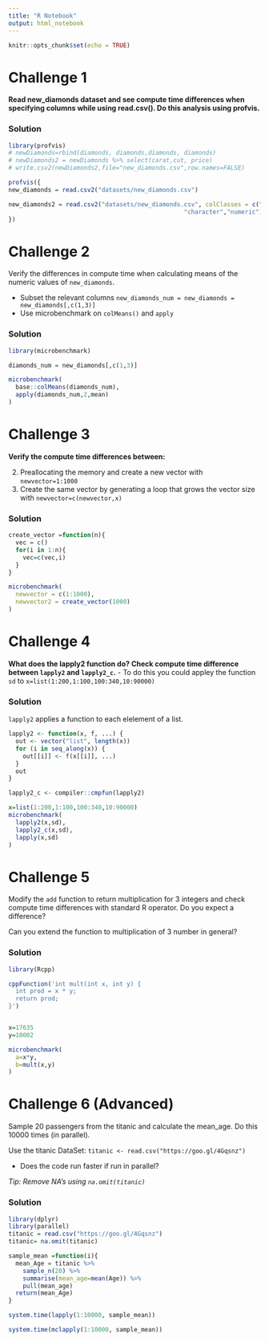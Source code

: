 ```yaml
---
title: "R Notebook"
output: html_notebook
---
```


```r
knitr::opts_chunk$set(echo = TRUE)
```

# Challenge 1

**Read new_diamonds dataset and see compute time differences when specifying columns while using read.csv(). Do this analysis using profvis.**

### Solution
```r
library(profvis)
# newDiamonds=rbind(diamonds, diamonds,diamonds, diamonds)
# newDiamonds2 = newDiamonds %>% select(carat,cut, price)
# write.csv2(newDiamonds2,file="new_diamonds.csv",row.names=FALSE)

profvis({
new_diamonds = read.csv2("datasets/new_diamonds.csv")

new_diamonds2 = read.csv2("datasets/new_diamonds.csv", colClasses = c("numeric",
                                                 "character","numeric"))
})

```

# Challenge 2

Verify the differences in compute time when calculating means of the numeric values of `new_diamonds`.

- Subset the relevant columns `new_diamonds_num = new_diamonds = new_diamonds[,c(1,3)]`
- Use microbenchmark on `colMeans()` and  `apply`

### Solution
```r

library(microbenchmark)

diamonds_num = new_diamonds[,c(1,3)]

microbenchmark(
  base::colMeans(diamonds_num),
  apply(diamonds_num,2,mean)
)


```

# Challenge 3

**Verify the compute time differences between:**

2. Preallocating the memory and create a new vector with `newvector=1:1000`
1. Create the same vector by generating a loop that grows the vector size with `newvector=c(newvector,x)`

### Solution
```r

create_vector =function(n){
  vec = c()
  for(i in 1:n){
    vec=c(vec,i)
  }
}

microbenchmark(
  newvector = c(1:1000),
  newvector2 = create_vector(1000)
)
```


# Challenge 4

**What does the lapply2 function do? Check compute time difference between `lapply2` and `lapply2_c`.**
- To do this you could appley the function `sd` to `x=list(1:200,1:100,100:340,10:90000)`

### Solution

`lapply2` applies a function to each elelement of a list.
```r
lapply2 <- function(x, f, ...) {
  out <- vector("list", length(x))
  for (i in seq_along(x)) {
    out[[i]] <- f(x[[i]], ...)
  }
  out
}

lapply2_c <- compiler::cmpfun(lapply2)

x=list(1:200,1:100,100:340,10:90000)
microbenchmark(
  lapply2(x,sd),
  lapply2_c(x,sd),
  lapply(x,sd)
)

```

# Challenge 5

Modify the `add` function to return multiplication for 3 integers and check compute time differences with standard R operator. Do you expect a difference?

Can you extend the function to multiplication of 3 number in general?

### Solution
```r
library(Rcpp)

cppFunction('int mult(int x, int y) {
  int prod = x * y;
  return prod;
}')


x=17635
y=10002

microbenchmark(
  a=x*y,
  b=mult(x,y)
)

```


# Challenge 6 (Advanced)

Sample 20 passengers from the titanic and calculate the mean_age. Do this 10000 times (in parallel).

Use the titanic DataSet: `titanic <- read.csv("https://goo.gl/4Gqsnz")`

- Does the code run faster if run in parallel?

*Tip: Remove NA's using `na.omit(titanic)`*

### Solution
```r

library(dplyr)
library(parallel)
titanic = read.csv("https://goo.gl/4Gqsnz")
titanic= na.omit(titanic)

sample_mean =function(i){
  mean_Age = titanic %>% 
    sample_n(20) %>% 
    summarise(mean_age=mean(Age)) %>% 
    pull(mean_age)
  return(mean_Age)
}

system.time(lapply(1:10000, sample_mean))

system.time(mclapply(1:10000, sample_mean))

```





